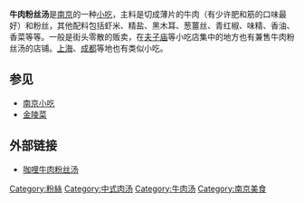 '''牛肉粉丝汤'''是[[南京|南京]]的一种[[南京小吃|小吃]]，主料是切成薄片的牛肉（有少许肥和筋的口味最好）和粉丝，其他配料包括虾米、精盐、黑木耳、葱薑丝、青红椒、味精、香油、香菜等等。一般是街头零散的贩卖，在[[夫子庙|夫子庙]]等小吃店集中的地方也有兼售牛肉粉丝汤的店铺。[[上海|上海]]、[[成都|成都]]等地也有类似小吃。

==参见==
*[[南京小吃|南京小吃]]
*[[金陵菜|金陵菜]]

==外部链接==

*[https://web.archive.org/web/20070928103254/http://www.mainsky.de/bbs/read.php?tid=14364&toread=1&fpage=2 咖哩牛肉粉丝汤]

[[Category:粉絲|Category:粉絲]]
[[Category:中式肉汤|Category:中式肉汤]]
[[Category:牛肉汤|Category:牛肉汤]]
[[Category:南京美食|Category:南京美食]]

{{Food-and-drink-stub}}